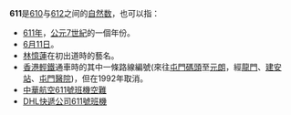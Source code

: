 {{noteTA|G1=Math}}
{{整数
| other list = {{Numbers digits|digit=10}}
| 质因数分解 = <math>13 \times 47</math>
| 罗马数字 = DCXI
| 二进制 = 1001100011
| 十六进制 = 263
}}
'''611'''是[[610|610]]与[[612|612]]之间的[[自然数|自然数]]，也可以指：
*[[611年|611年]]，[[公元|公元]][[7世紀|7世紀]]的一個年份。
*[[6月11日|6月11日]]。
*[[林憶蓮|林憶蓮]]在初出道時的藝名。
*[[香港輕鐵|香港輕鐵]]通車時的其中一條路線編號(來往[[屯門碼頭|屯門碼頭]]至[[元朗站_(輕鐵)|元朗]]，經[[龍門站_(香港)|龍門]]、[[建安站_(香港)|建安站]]、[[屯門醫院|屯門醫院]])，但在1992年取消。
*[[中華航空611號班機空難|中華航空611號班機空難]]
*[[烏伯林根空難|DHL快遞公司611號班機]]
{{數字性質|use math=yes}}